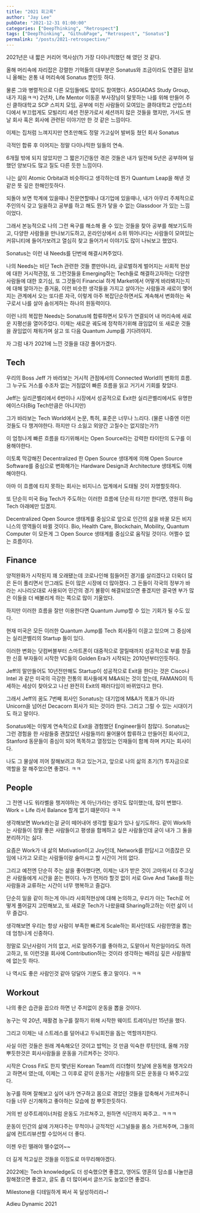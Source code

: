 ```yaml
---
title: "2021 회고록"
author: "Jay Lee"
pubDate: "2021-12-31 01:00:00"
categories: ["DeepThinking", "Retrospect"]
tags: ["DeepThinking", "GithubPage", "Retrospect", "Sonatus"]
permalink: "/posts/2021-retrospective/"
---
```



2021년은 내 짧은 커리어 역사상(?) 가장 다이나믹했던 해 였던 것 같다.

올해 머리속에 자리잡은 강렬한 기억들의 대부분은 Sonatus와 조금이라도 연결된 걸보니 올해는 온통 내 머리속에 Sonatus 뿐인듯 하다.

물론 그와 병렬적으로 다른 모임들에도 많이도 참여했다. ASG(ADAS Study Group, 내가 지음ㅋㅋ) 2년차, Life Mentor 이동훈 부사장님이 말못하는 나를 위해 만들어 주신 클하대학교 SCP 스피치 모임, 공부에 미친 사람들이 모여있는 클하대학교 산업스터디에서 부끄럽게도 모빌리티 세션 전문가로서 세션까지 많은 것들을 했지만, 가서도 맨날 회사 혹은 회사에 관련된 이야기만 한 것 같은 느낌이다.

이제는 집처럼 느껴지지만 연초만해도 정말 가고싶어 발버둥 쳤던 회사 Sonatus

극적인 합류 후 이어지는 정말 다이나믹한 일들의 연속.

6개월 밖에 되지 않았지만 그 짧은기간동안 겪은 것들은 내가 일전에 5년은 공부하며 일했던 양보다도 많고 질도 다른 듯한 느낌이다.

나는 삶이 Atomic Orbital과 비슷하다고 생각하는데 뭔가 Quantum Leap을 해낸 것 같은 뜻 깊은 한해인듯하다.

되돌아 보면 학계에 있을때나 전문연할때나 대기업에 있을때나, 내가 아무리 주체적으로 주인의식 갖고 일을하고 공부를 하고 해도 뭔가 닿을 수 없는 Glassdoor 가 있는 느낌이었다.

그래서 본능적으로 나의 그런 욕구를 해소해 줄 수 있는 것들을 찾아 공부를 해보기도하고, 다양한 사람들을 만나보기도하고, 온라인상에서 소위 뛰어나다는 사람들이 모여있는 커뮤니티에 들어가보려고 열심히 찾고 들어가서 이야기도 많이 나눠보고 했었다.

Sonatus는 이런 내 Needs를 단번에 해결시켜주었다.

나의 Needs는 비단 Tech 관련한 것들 뿐만아니라,  글로벌하게 벌어지는 사회적 현상에 대한 거시적관점, 또 그런것들을 Emerging하는 Tech들로 해결하고자하는 다양한 사람들에 대한 호기심, 또 그것들이 Financial 하게 Market에서 어떻게 바라봐지는지에 대해 알아가는 즐거움, 이런 비슷한 생각들을 가지고 살아가는 사람들과 새로이 맺어지는 관계에서 오는 또다른 자극, 이렇게 아주 복잡단순하면서도 계속해서 변화하는 욕구로서 나를 살아 숨쉬게하는 하나의 원동력이다.

이런 나의 복잡한 Needs는 Sonatus에 합류하면서 모두가 연결되어 내 머리속에 새로운 지평선을 열어주었다. 이제는 새로운 궤도에 정착하기위해 끊임없이 또 새로운 것들을 끊임없이 채워가며 살고 또 다음 Quantum Jump를 기다려야지.

자 그럼 내가 2021에 느낀 것들을 대강 풀어가겠다.

## Tech

우리의 Boss Jeff 가 바라보는 거시적 관점에서의 Connected World의 변화의 흐름. 그 누구도 거스를 수조차 없는 거침없이 빠른 흐름을 읽고 거기서 기회를 찾았다.

Jeff는 실리콘벨리에서 6번이나 시장에서 성공적으로 Exit한 실리콘벨리에서도 유명한 에이스다(Big Tech만큼은 아니지만)

그가 바라보는 Tech World에서 논문, 특허, 표준은 너무나 느리다. (물론 나중엔 이런것들도 다 챙겨야한다. 하지만 다 소잃고 외양간 고칠수는 없지않는가?)

이 엄청나게 빠른 흐름을 타기위해서는 Open Source라는 강력한 타이탄의 도구를 이용해야한다.

이토록 막강해진 Decentralized 한 Open Source 생태계에 의해 Open Source Software를 중심으로 변화해가는 Hardware Design과 Architecture 생태계도 이해해야한다.

아마 이 흐름에 타지 못하는 회사는 비지니스 업계에서 도태될 것이 자명할듯하다.

또 단순히 미국 Big Tech가 주도하는 이러한 흐름에 단순히 타기만 한다면, 영원히 Big Tech 아래에만 있겠지.

Decentralized Open Source 생태계를 중심으로 앞으로 인간의 삶을 바꿀 모든 비지니스의 영역들이 바뀔 것이다. Bio, Health Care, Blockchain, Mobility, Quantum Computer 이 모든게 그 Open Source 생태계를 중심으로 움직일 것이다. 어쩔수 없는 흐름이다.

## Finance

양적완화가 시작된지 꽤 오래됐는데 코로나인해 힘들어진 경기를 살리겠다고 더욱더 많은 돈이 풀리면서 안그래도 돈이 많은 시장에 더 많아졌다. 그 돈들이 각국의 정부가 바라는 시나리오대로 사용되어 민간의 경기 불황이 해결되었으면 좋겠지만 결국엔 부가 많은 이들을 더 배불리게 하는 쪽으로 많이 기울었다.

하지만 이러한 흐름을 잘만 이용한다면 Quantum Jump할 수 있는 기회가 될 수도 있다.

현재 미국은 모든 이러한 Quantum Jump를 Tech 회사들이 이끌고 있으며 그 중심에는 실리콘벨리의 Startup 들이 있다.

이러한 변화는 닷컴버블부터 스마트폰이 대중적으로 깔릴때까지 성공적으로 부를 창출한 신흥 부자들이 시작한 VC들의 Golden Era가 시작되는 2010년부터인듯하다.

Jeff의 말만들어도 10년전만해도 Startup이 성공적으로 Exit을 한다는 것은 Cisco나 Intel 과 같은 미국의 극강한 전통의 회사들에게 M&A되는 것이 었는데, FAMANG이 득세하는 세상이 찾아오고 나선 완전히 Exit의 패러다임이 바뀌었다고 한다.

그래서 Jeff의 꿈도 7번째 회사인 Sonatus는 대기업에 M&A가 목표가 아니라 Unicorn을 넘어선 Decacorn 회사가 되는 것이라 한다. 그리고 그럴 수 있는 시대이기도 하고 말이다.

Sonatus에는 이렇게 연속적으로 Exit을 경험했던 Engineer들이 참많다.  Sonatus는 그런 경험을 한 사람들중 괜찮았던 사람들끼리 물어물어 합류하고 만들어진 회사이고, Stanford 동문들이 중심이 되어 똑똑하고 열정있는 인재들이 함께 하며 커지는 회사이다.

나도 그 물살에 끼어 잘해보려고 하고 있는거고, 앞으로 나의 삶의 초기(?) 투자금으로 역할을 잘 해주었으면 좋겠다. ㅋㅋ

## People

그 전엔 나도 워라벨을 챙겨야하는 게 아닌가라는 생각도 많이했는데, 많이 변했다. Work = Life 라서 Balance 할게 없기 떄문이다 ㅋㅋ

생각해보면 Work라는걸 굳이 떼어내어 생각할 필요가 있나 싶기도하다. 같이 Work하는 사람들이 정말 좋은 사람들이고 평생을 함께하고 싶은 사람들인데 굳이 내가 그 둘을 분리하기는 싫다.

요즘은 Work가 내 삶의 Motivation이고 Joy인데, Network를 한답시고 어줍잖은 모임에 나가고 모르는 사람들이랑 술마시고 할 시간이 거의 없다.

그리고 예전엔 단순히 주는 삶을 좋아했다면, 이제는 내가 받은 것이 고마워서 더 주고싶은 사람들에게 시간을 쏟는 편이다. 누가 먼저라 할것 없이 서로 Give And Take를 하는 사람들과 교류하는 시간이 너무 행복하고 즐겁다.

단순히 일을 같이 하는게 아니라 사회적현상에 대해 논의하고, 우리가 아는 Tech로 어떻게 풀어갈지 고민해보고, 또 새로운 Tech가 나왔을떄 Sharing하고하는 이런 삶이 너무 즐겁다.

생각해보면 우리는 항상 사람이 부족한 빠르게 Scale하는 회사인데도 사람한명을 뽑는데 엄청나게 신중하다.

정말로 모난사람이 거의 없고, 서로 알려주기를 좋아하고, 도맡아서 작은일이라도 하려고하고, 또 이런것을 회사에 Contribution하는 것이라 생각하는 배려심 깊은 사람들밖에 없는듯 하다.

나 역시도 좋은 사람인것 같아 덩달아 기분도 좋고 말이다. ㅋㅋ

## Workout

나의 좋은 습관을 꼽으라 하면 난 주저없이 운동을 뽑을 것이다.

농구는 약 20년, 재활겸 농구를 잘하기 위해 시작한 웨이트 트레이닝만 15년을 했다.

그리고 이제는 내 스트레스를 덜어내고 두뇌회전을 돕는 역할까지한다.

사실 이런 것들은 원래 계속해오던 것이고 밥먹는 것 만큼 익숙한 루틴인데, 올해 가장 뿌듯한것은 회사사람들을 운동을 가르켜주는 것이다.

시작은 Cross Fit도 한지 몇년된 Korean Team의 리더형이 첫날에 운동복을 챙겨오라고 하면서 였는데, 이제는 그 이후로 같이 운동가는 사람들의 모든 운동을 다 봐주고있다.

농구를 하며 잘해보고 싶어 내가 연구하고 몸으로 겪었던 것들을 압축해서 가르쳐주니 다들 너무 신기해하고 좋아하는 모습에 참 뿌듯한듯하다.

거의 반 상주트레이너처럼 운동도 가르쳐주고, 원하면 식단까지 짜주고.. ㅋㅋㅋ

운동이 인간의 삶에 가져다주는 무척이나 긍적적인 시그널들을 몸소 가르쳐주며, 그들의 삶에 컨트리뷰션할 수있어서 더 좋다.

이젠 우린 뗄래야 뗄수없어~~

더 길게 적고싶은 것들을 이정도로 마무리해야겠다.

2022에는 Tech knowledge도 더 성숙했으면 좋겠고, 영어도 영혼의 담소를 나눌만큼 잘해졌으면 좋겠고, 글도 좀 더 많이써서 글쓰기도 늘었으면 좋겠다.

Milestone을 디테일하게 짜서 꼭 달성하리라~!

Adieu Dynamic 2021
